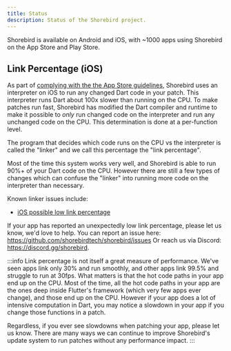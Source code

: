 ```yaml
---
title: Status
description: Status of the Shorebird project.
---
```


Shorebird is available on Android and iOS, with ~1000 apps using Shorebird on
the App Store and Play Store.

## Link Percentage (iOS)

As part of [complying with the the App Store
guidelines](/faq#does-shorebird-comply-with-app-store-guidelines), Shorebird uses
an interpreter on iOS to run any changed Dart code in your patch. This
interpreter runs Dart about 100x slower than running on the CPU. To make patches
run fast, Shorebird has modified the Dart compiler and runtime to make it
possible to _only_ run changed code on the interpreter and run any unchanged
code on the CPU. This determination is done at a per-function level.

The program that decides which code runs on the CPU vs the interpreter is called
the "linker" and we call this percentage the "link percentage".

Most of the time this system works very well, and Shorebird is able to run 90%+
of your Dart code on the CPU. However there are still a few types of changes
which can confuse the "linker" into running more code on the interpreter than
necessary.

Known linker issues include:

- [iOS possible low link percentage](https://github.com/shorebirdtech/shorebird/issues/1892)

If your app has reported an unexpectedly low link percentage, please let us
know, we'd love to help. You can report an issue here:
https://github.com/shorebirdtech/shorebird/issues
Or reach us via Discord: https://discord.gg/shorebird.

:::info
Link percentage is not itself a great measure of performance. We've seen apps
link only 30% and run smoothly, and other apps link 99.5% and struggle to run
at 30fps. What matters is that the hot code paths in your app end up on the
CPU. Most of the time, all the hot code paths in your app are the ones deep
inside Flutter's framework (which very few apps ever change), and those end up
on the CPU. However if your app does a lot of intensive computation in Dart,
you may notice a slowdown in your app if you change those functions in a patch.

Regardless, if you ever see slowdowns when patching your app, please
let us know. There are many ways we can continue to improve Shorebird's
update system to run patches without any performance impact.
:::